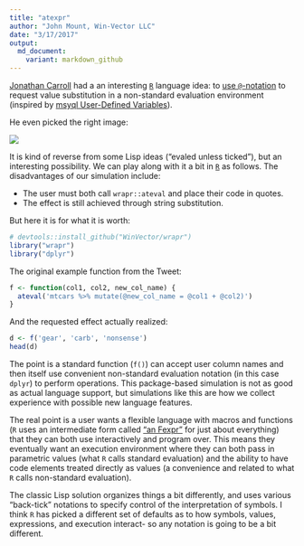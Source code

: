 ```yaml
---
title: "atexpr"
author: "John Mount, Win-Vector LLC"
date: "3/17/2017"
output:
  md_document:
    variant: markdown_github
---
```


[Jonathan Carroll](https://jcarroll.com.au) had a an interesting [`R`](https://cran.r-project.org) language idea:
to [use `@`-notation](https://twitter.com/carroll_jono/status/842142292253196290) to
request value substitution in a non-standard evaluation environment (inspired by [msyql User-Defined Variables](https://dev.mysql.com/doc/refman/5.7/en/user-variables.html)).

He even picked the right image:

![](PandorasBox.jpg)


It is kind of reverse from some Lisp ideas ("evaled unless ticked"), but an interesting possibility.  We can play along with it a bit in [`R`](https://cran.r-project.org) as follows.  The disadvantages of our simulation include:

  *  The user must both call `wrapr::ateval` and place their code in quotes.
  *  The effect is still achieved through string substitution.
  
But here it is for what it is worth:

```r
# devtools::install_github("WinVector/wrapr")
library("wrapr")
library("dplyr")
```

The original example function from the Tweet:

```r
f <- function(col1, col2, new_col_name) {
  ateval('mtcars %>% mutate(@new_col_name = @col1 + @col2)')
}
```

And the requested effect actually realized:

```r
d <- f('gear', 'carb', 'nonsense')
head(d)
```

The point is a standard function (`f()`) can accept user column names and then itself use convenient non-standard evaluation notation (in this case `dplyr`) to perform operations.  This package-based simulation is not as good as actual language support, but simulations like this are how we collect experience with possible new language features.

The real point is a user wants a flexible language with macros and functions (`R` uses an intermediate form called ["an Fexpr"](https://en.wikipedia.org/wiki/Fexpr) for just about everything) that they can both use interactively and program over.  This means they eventually want an execution environment where they can both pass in parametric values (what `R` calls standard evaluation) and the ability to have code elements treated directly as values (a convenience and related to what `R` calls non-standard evaluation).

The classic Lisp solution organizes things a bit differently, and uses various "back-tick" notations to specify control of the interpretation of symbols.  I think `R` has picked a different set of defaults as to how symbols, values, expressions, and execution interact- so any notation is going to be a bit different.

